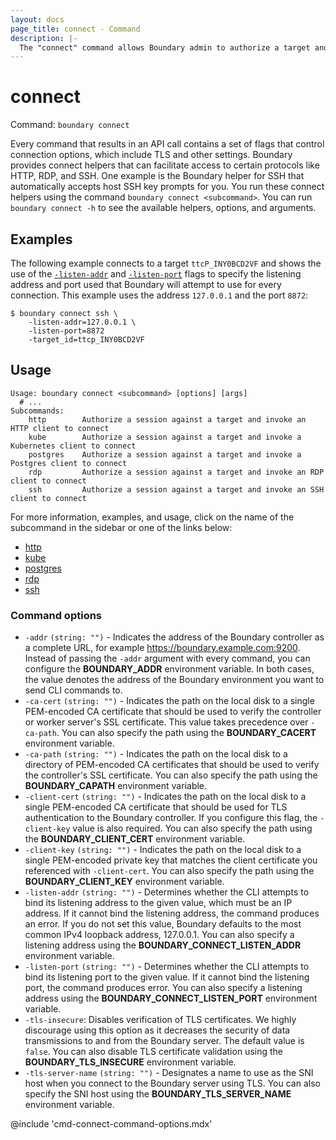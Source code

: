 ```yaml
---
layout: docs
page_title: connect - Command
description: |-
  The "connect" command allows Boundary admin to authorize a target and launch a proxied connection.
---
```


# connect

Command: `boundary connect`

Every command that results in an API call contains a set of flags that control connection options, which include TLS and other settings.
Boundary provides connect helpers that can facilitate access to certain protocols like HTTP, RDP, and SSH.
One example is the Boundary helper for SSH that automatically accepts host SSH key prompts for you.
You run these connect helpers using the command `boundary connect <subcommand>`.
You can run `boundary connect -h` to see the available helpers, options, and arguments.

## Examples

The following example connects to a target `ttcP_INY0BCD2VF` and shows the use of the
[`-listen-addr`](/boundary/docs/api-clients/commands/connect#-listen-port) and
[`-listen-port`](/boundary/docs/api-clients/commands/connect#-listen-addr) flags
to specify the listening address and port used that Boundary will attempt to use
for every connection. This example uses the address `127.0.0.1` and
the port `8872`:

```shell-session
$ boundary connect ssh \
    -listen-addr=127.0.0.1 \
    -listen-port=8872
    -target_id=ttcp_INY0BCD2VF
```

## Usage

<CodeBlockConfig hideClipboard>

```text
Usage: boundary connect <subcommand> [options] [args]
  # ...
Subcommands:
    http        Authorize a session against a target and invoke an HTTP client to connect
    kube        Authorize a session against a target and invoke a Kubernetes client to connect
    postgres    Authorize a session against a target and invoke a Postgres client to connect
    rdp         Authorize a session against a target and invoke an RDP client to connect
    ssh         Authorize a session against a target and invoke an SSH client to connect
```

</CodeBlockConfig>

For more information, examples, and usage, click on the name
of the subcommand in the sidebar or one of the links below:

- [http](/boundary/docs/api-clients/commands/connect/http)
- [kube](/boundary/docs/api-clients/commands/connect/kube)
- [postgres](/boundary/docs/api-clients/commands/connect/postgres)
- [rdp](/boundary/docs/api-clients/commands/connect/rdp)
- [ssh](/boundary/docs/api-clients/commands/connect/ssh)

### Command options

-  `-addr` `(string: "")` - Indicates the address of the Boundary controller as a complete URL, for example https://boundary.example.com:9200.
   Instead of passing the `-addr` argument with every command, you can configure the **BOUNDARY_ADDR** environment variable.
   In both cases, the value denotes the address of the Boundary environment you want to send CLI commands to.
-  `-ca-cert` `(string: "")` - Indicates the path on the local disk to a single PEM-encoded CA certificate that should be used to verify the controller or worker server's SSL certificate.
   This value takes precedence over `-ca-path`.
   You can also specify the path using the **BOUNDARY_CACERT** environment variable.
-  `-ca-path` `(string: "")` - Indicates the path on the local disk to a directory of PEM-encoded CA certificates that should be used to verify the controller's SSL certificate.
   You can also specify the path using the **BOUNDARY_CAPATH** environment variable.
-  `-client-cert` `(string: "")` - Indicates the path on the local disk to a single PEM-encoded CA certificate that should be used for TLS authentication to the Boundary controller.
   If you configure this flag, the `-client-key` value is also required.
   You can also specify the path using the **BOUNDARY_CLIENT_CERT** environment variable.
-  `-client-key` `(string: "")` - Indicates the path on the local disk to a single PEM-encoded private key that matches the client certificate you referenced with `-client-cert`.
  You can also specify the path using the **BOUNDARY_CLIENT_KEY** environment variable.
-  `-listen-addr` `(string: "")` - Determines whether the CLI attempts to bind its listening address to the given value, which must be an IP address.
   If it cannot bind the listening address, the command produces an error.
   If you do not set this value, Boundary defaults to the most common IPv4 loopback address, 127.0.0.1.
   You can also specify a listening address using the **BOUNDARY_CONNECT_LISTEN_ADDR** environment variable.
-  `-listen-port` `(string: "")` - Determines whether the CLI attempts to bind its listening port to the given value.
   If it cannot bind the listening port, the command produces error.
   You can also specify a listening address using the **BOUNDARY_CONNECT_LISTEN_PORT** environment variable.
- `-tls-insecure`: Disables verification of TLS certificates.
   We highly discourage using this option as it decreases the security of data transmissions to
      and from the Boundary server.
      The default value is `false`.
      You can also disable TLS certificate validation using the **BOUNDARY_TLS_INSECURE** environment variable.
-  `-tls-server-name` `(string: "")` - Designates a name to use as the SNI host when you connect to the Boundary server using TLS.
   You can also specify the SNI host using the **BOUNDARY_TLS_SERVER_NAME** environment variable.


@include 'cmd-connect-command-options.mdx'
